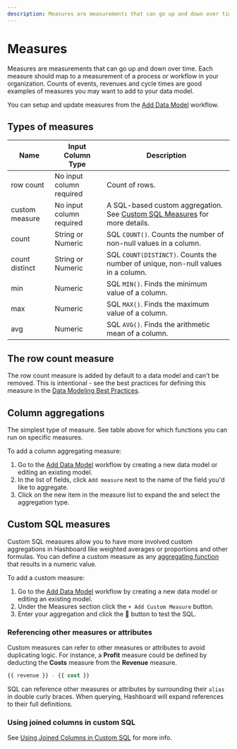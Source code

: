 ```yaml
---
description: Measures are measurements that can go up and down over time. Each measure should map to a measurement of a process or workflow in your organization.
---
```


# Measures

Measures are measurements that can go up and down over time.
Each measure should map to a measurement of a process or workflow in your organization.
Counts of events, revenues and cycle times are good examples of measures you may want to add to your data model.

You can setup and update measures from the [Add Data Model](/docs/data-modeling/add-data-model) workflow.

## Types of measures

| Name           | Input Column Type        | Description                                                                                                                   |
| -------------- | ------------------------ | ----------------------------------------------------------------------------------------------------------------------------- |
| row count      | No input column required | Count of rows.                                                                                                                |
| custom measure | No input column required | A SQL-based custom aggregation. See [Custom SQL Measures](/docs/data-modeling/measures#custom-sql-measures) for more details. |
| count          | String or Numeric        | SQL `COUNT()`. Counts the number of non-null values in a column.                                                              |
| count distinct | String or Numeric        | SQL `COUNT(DISTINCT)`. Counts the number of unique, non-null values in a column.                                              |
| min            | Numeric                  | SQL `MIN()`. Finds the minimum value of a column.                                                                             |
| max            | Numeric                  | SQL `MAX()`. Finds the maximum value of a column.                                                                             |
| avg            | Numeric                  | SQL `AVG()`. Finds the arithmetic mean of a column.                                                                           |

## The row count measure

The row count measure is added by default to a data model and can't be removed. This is intentional - see the best practices for defining this measure in the [Data Modeling Best Practices](/docs/data-modeling/best-practices).

## Column aggregations

The simplest type of measure. See table above for which functions you can run on specific measures.

To add a column aggregating measure:

1. Go to the [Add Data Model](/docs/data-modeling/add-data-model) workflow by creating a new data model or editing an existing model.
2. In the list of fields, click `Add measure` next to the name of the field you'd like to aggregate.
3. Click on the new item in the measure list to expand the and select the aggregation type.

## Custom SQL measures

Custom SQL measures allow you to have more involved custom aggregations in Hashboard like weighted averages or proportions and other formulas. You can define a custom measure as any [aggregating function](https://www.datacamp.com/community/tutorials/aggregate-functions-sql) that results in a numeric value.

To add a custom measure:

1. Go to the [Add Data Model](/docs/data-modeling/add-data-model) workflow by creating a new data model or editing an existing model.
2. Under the Measures section click the `+ Add Custom Measure` button.
3. Enter your aggregation and click the 🔄 button to test the SQL.

### Referencing other measures or attributes

Custom measures can refer to other measures or attributes to avoid duplicating logic.
For instance, a **Profit** measure could be defined by deducting the **Costs** measure from the **Revenue** measure.

```sql filename="SQL for Profit measure"
{{ revenue }} - {{ cost }}
```

SQL can reference other measures or attributes by surrounding their `alias` in double curly braces.
When querying, Hashboard will expand references to their full definitions.

### Using joined columns in custom SQL

See [Using Joined Columns in Custom SQL](./model-joins#using-joined-columns-in-custom-sql) for more info.